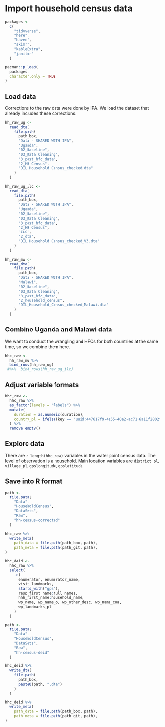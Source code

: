 # Import household census data 

```r
packages <-
  c(
    "tidyverse",
    "here",
    "haven",
    "skimr",
    "kableExtra",
    "janitor"
  )

pacman::p_load(
  packages,
  character.only = TRUE
)
```

## Load data

Corrections to the raw data were done by IPA. We load the dataset that already includes these corrections.

```r
hh_raw_ug <- 
  read_dta(
    file.path(
      path_box,
      "Data - SHARED WITH IPA",
      "Uganda",
      "02_Baseline",
      "03_Data Cleaning",
      "3_post_hfc_data",
      "2_HH Census",
      "DIL Household Census_checked.dta"
    )
  )
```

```r
hh_raw_ug_ilc <- 
  read_dta(
    file.path(
      path_box,
      "Data - SHARED WITH IPA",
      "Uganda",
      "02_Baseline",
      "03_Data Cleaning",
      "3_post_hfc_data",
      "2_HH Census",
      "ILC",
      "2_dta",
      "DIL Household Census_checked_V3.dta"
    )
  )
```

```r
hh_raw_mw <-
  read_dta(
    file.path(
      path_box,
      "Data - SHARED WITH IPA",
      "Malawi",
      "02_Baseline",
      "03_Data Cleaning",
      "3_post_hfc_data",
      "2_household_census",
      "DIL_Household_Census_checked_Malawi.dta"
    )
  )
```

## Combine Uganda and Malawi data

We want to conduct the wrangling and HFCs for both countries at the same time, so we combine them here.

```r
hhc_raw <-
  hh_raw_mw %>%
  bind_rows(hh_raw_ug) 
 #%>%  bind_rows(hh_raw_ug_ilc)
```

## Adjust variable formats

```r
hhc_raw <-
  hhc_raw %>%
  as_factor(levels = "labels") %>%
  mutate(
    duration = as.numeric(duration),
    country_pl = ifelse(key == "uuid:447617f9-4a55-40a2-ac71-6a11f2802fff", "Malawi", country_pl)
  ) %>%
  remove_empty()
```

## Explore data

There are `r length(hhc_raw)` variables in the water point census data. The level of observation is a household. Main location variables are `district_pl`, `village_pl`, `gpslongitude`, `gpslatitude`.

## Save into R format

```r
path <-
  file.path(
    "Data",
    "HouseholdCensus",
    "DataSets",
    "Raw",
    "hh-census-corrected"
  )
  
hhc_raw %>% 
  write_meta(
    path_data = file.path(path_box, path),
    path_meta = file.path(path_git, path),
)
```

```r
hhc_deid <-
  hhc_raw %>%
  select(
    -c(
      enumerator, enumerator_name,
      visit_landmarks,
      starts_with("gps"),
      resp_first_name:full_names,
      hhh_first_name:household_name,
      wp_name, wp_name_o, wp_other_desc, wp_name_coa,
      wp_landmarks_pl
    )
  )

path <-
  file.path(
    "Data",
    "HouseholdCensus",
    "DataSets",
    "Raw",
    "hh-census-deid"
  )

hhc_deid %>% 
  write_dta(
    file.path(
      path_box,
      paste0(path, ".dta")
    )
  )

hhc_deid %>% 
  write_meta(
    path_data = file.path(path_box, path),
    path_meta = file.path(path_git, path),
)
```

